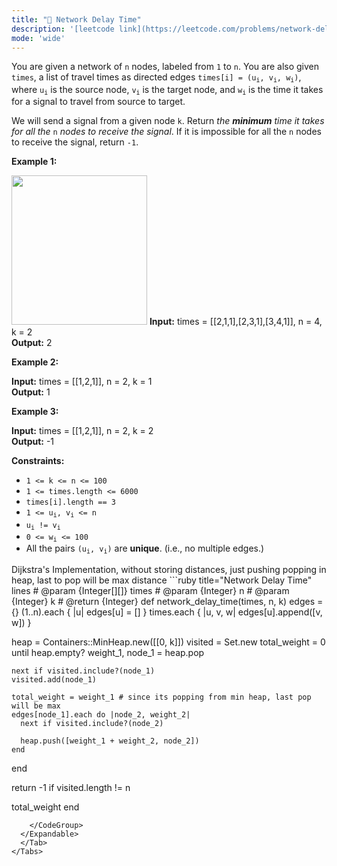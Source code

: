 ```yaml
---
title: "🧀 Network Delay Time"
description: '[leetcode link](https://leetcode.com/problems/network-delay-time/description/)'
mode: 'wide'
---
```

<Tabs>
  <Tab title="Question" icon="circle-question" iconType="regular">
    <Card>
      <p>You are given a network of <code>n</code> nodes, labeled from <code>1</code> to <code>n</code>. You are also given <code>times</code>, a list of travel times as directed edges <code>times[i] = (u<sub>i</sub>, v<sub>i</sub>, w<sub>i</sub>)</code>, where <code>u<sub>i</sub></code> is the source node, <code>v<sub>i</sub></code> is the target node, and <code>w<sub>i</sub></code> is the time it takes for a signal to travel from source to target.</p>  <p>We will send a signal from a given node <code>k</code>. Return <em>the <strong>minimum</strong> time it takes for all the</em> <code>n</code> <em>nodes to receive the signal</em>. If it is impossible for all the <code>n</code> nodes to receive the signal, return <code>-1</code>.</p>   <p><strong class="example">Example 1:</strong></p> <img alt="" src="https://assets.leetcode.com/uploads/2019/05/23/931_example_1.png" style="width: 217px; height: 239px;" />  <strong>Input:</strong> times = [[2,1,1],[2,3,1],[3,4,1]], n = 4, k = 2 <br/> <strong>Output:</strong> 2   <p><strong class="example">Example 2:</strong></p>   <strong>Input:</strong> times = [[1,2,1]], n = 2, k = 1 <br/> <strong>Output:</strong> 1   <p><strong class="example">Example 3:</strong></p>   <strong>Input:</strong> times = [[1,2,1]], n = 2, k = 2 <br/> <strong>Output:</strong> -1    <p><strong>Constraints:</strong></p>  <ul>  <li><code>1 &lt;= k &lt;= n &lt;= 100</code></li>  <li><code>1 &lt;= times.length &lt;= 6000</code></li>  <li><code>times[i].length == 3</code></li>  <li><code>1 &lt;= u<sub>i</sub>, v<sub>i</sub> &lt;= n</code></li>  <li><code>u<sub>i</sub> != v<sub>i</sub></code></li>  <li><code>0 &lt;= w<sub>i</sub> &lt;= 100</code></li>  <li>All the pairs <code>(u<sub>i</sub>, v<sub>i</sub>)</code> are <strong>unique</strong>. (i.e., no multiple edges.)</li> </ul> 
    </Card>
  </Tab>
  <Tab title="Solution" icon="lightbulb" iconType="regular" >
    <Card>
      Dijkstra's Implementation, without storing distances, just pushing popping in heap, last to pop will be max distance
</Card>
  <Expandable title="code">
    <CodeGroup dropdown>
```ruby title="Network Delay Time" lines
# @param {Integer[][]} times
# @param {Integer} n
# @param {Integer} k
# @return {Integer}
def network_delay_time(times, n, k)
  edges = {}
  (1..n).each { |u| edges[u] = [] }
  times.each { |u, v, w| edges[u].append([v, w]) }

  heap = Containers::MinHeap.new([[0, k]])
  visited = Set.new
  total_weight = 0
  until heap.empty?
    weight_1, node_1 = heap.pop

    next if visited.include?(node_1)
    visited.add(node_1)

    total_weight = weight_1 # since its popping from min heap, last pop will be max
    edges[node_1].each do |node_2, weight_2|
      next if visited.include?(node_2)

      heap.push([weight_1 + weight_2, node_2])
    end
  end

  return -1 if visited.length != n

  total_weight 
end
```
    </CodeGroup>
  </Expandable>
  </Tab>
</Tabs>